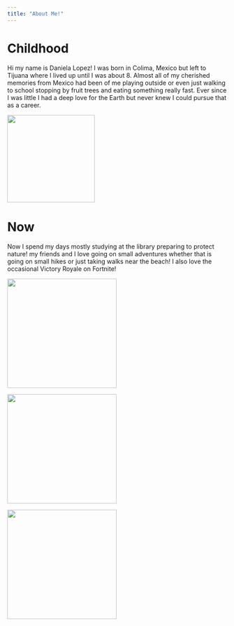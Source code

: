 ```yaml
---
title: "About Me!"
---
```


# Childhood

Hi my name is Daniela Lopez! I was born in Colima, Mexico but left to Tijuana where I lived up until I was about 8. Almost all of my cherished memories from Mexico had been of me playing outside or even just walking to school stopping by fruit trees and eating something really fast. Ever since I was little I had a deep love for the Earth but never knew I could pursue that as a career.

![](Colima.JPG){width="200"}

# Now

Now I spend my days mostly studying at the library preparing to protect nature! my friends and I love going on small adventures whether that is going on small hikes or just taking walks near the beach! I also love the occasional Victory Royale on Fortnite!

![](Beachwalk.jpeg){width="250"}

![](Mazzy.jpeg){width="250"}

![](Hestia.jpeg){width="250"}
